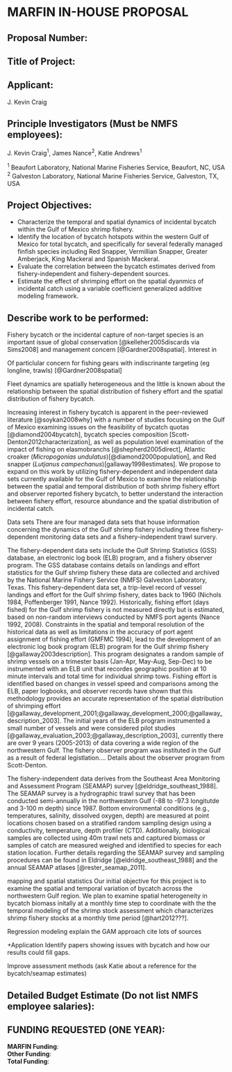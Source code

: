 # **MARFIN IN-HOUSE PROPOSAL**

## Proposal Number:

## Title of Project:

## Applicant:
J. Kevin Craig

## Principle Investigators (Must be NMFS employees):
J. Kevin Craig^1^, James Nance^2^, Katie Andrews^1^

^1^ Beaufort Laboratory, National Marine Fisheries Service, Beaufort, NC, USA  
^2^ Galveston Laboratory, National Marine Fisheries Service, Galveston, TX, USA 

## Project Objectives:  
* Characterize the temporal and spatial dynamics of incidental bycatch within the Gulf of Mexico shrimp fishery.  
* Identify the location of bycatch hotspots within the western Gulf of Mexico for total bycatch, and specifically for several federally managed finfish species including Red Snapper, Vermillian Snapper, Greater Amberjack, King Mackeral and Spanish Mackeral.  
* Evaluate the correlation between the bycatch estimates derived from fishery-independent and fishery-dependent sources.  
* Estimate the effect of shrimping effort on the spatial dyanmics of incidental catch using a variable coefficient generalized additive modeling framework.  

## Describe work to be performed:  

Fishery bycatch or the incidental capture of non-target species is an important issue of global conservation [@kelleher2005discards via Sims2008] and management concern [@Gardner2008spatial].  Interest in

Of particlular concern for fishing gears with indiscrinante targeting (eg longline, trawls) [@Gardner2008spatial]

Fleet dynamics are spatially heterogeneous and the little is known about the relationship between the spatial distribution of fishery effort and the spatial distribution of fishery bycatch. 

Increasing interest in fishery bycatch is apparent in the peer-reviewed literature [@soykan2008why] with a number of studies focusing on the Gulf of Mexico examining issues on the feasibility of bycatch quotas [@diamond2004bycatch], bycatch species composition [Scott-Denton2012characterization], as well as population level examination of the impact of fishing on elasmobranchs [@shepherd2005direct], Atlantic croaker (*Micropogonias undulatus*)[@diamond2000population], and Red snapper (*Lutjanus campechanus*)[gallaway1998estimates].  We propose to expand on this work by utilizing fishery-dependent and independent data sets currently available for the Gulf of Mexico to examine the relationship between the spatial and temporal distribution of both shrimp fishery effort and observer reported fishery bycatch, to better understand the interaction between fishery effort, resource abundance and the spatial distribution of incidental catch.

Data sets
There are four managed data sets that house information concerning the dynamics of the Gulf shrimp fishery including three fishery-dependent monitoring data sets and a fishery-independent trawl survery.  

The fishery-dependent data sets include the Gulf Shrimp Statistics (GSS) database, an electronic log book (ELB) program, and a fishery observer program.   The GSS database contains details on landings and effort statistics for the Gulf shrimp fishery these data are collected and archived by the National Marine Fishery Service (NMFS) Galveston Laboratory, Texas.  This fishery-dependent data set, a trip-level record of vessel landings and effort for the Gulf shrimp fishery, dates back to 1960 (Nichols 1984, Poffenberger 1991, Nance 1992).  Historically, fishing effort (days fished) for the Gulf shrimp fishery is not measured directly but is estimated, based on non-random interviews conducted by NMFS port agents (Nance 1992, 2008). Constraints in the spatial and temporal resolution of the historical data as well as limitations in the accuracy of port agent assignment of fishing effort (GMFMC 1994), lead to the development of an electronic log book program (ELB) program for the Gulf shrimp fishery [@gallaway2003description].  This program designates a random sample of shrimp vessels on a trimester basis (Jan-Apr, May-Aug, Sep-Dec) to be instrumented with an ELB unit that recordes geographic position at 10 minute intervals and total time for individual shrimp tows.  Fishing effort is identified based on changes in vessel speed and comparisons among the ELB, paper logbooks, and observer records have shown that this methodology provides an accurate representation of the spatial distribution of shrimping effort [@gallaway_development_2001;@gallaway_development_2000;@gallaway_description_2003].  The initial years of the ELB program instrumented a small number of vessels and were considered pilot studies [@gallaway_evaluation_2003;@gallaway_description_2003], currently there are over 9 years (2005-2013) of data covering a wide region of the northwestern Gulf.  The fishery observer program was instituted in the Gulf as a result of federal legistlation.... Details about the observer program from Scott-Denton.  

The fishery-independent data derives from the Southeast Area Monitoring and Assessment Program (SEAMAP) survey [@eldridge_southeast_1988].  The SEAMAP survey is a hydrographic trawl survey that has been conducted semi-annually in the northwestern Gulf  (-88 to -97.3 longitutde and 3-100 m depth) since 1987.  Bottom environmental conditions (e.g., temperatures, salinity, dissolved oxygen, depth) are measured at point locations chosen based on a stratified random sampling design using a conductivity, temperature, depth profiler (CTD).  Additionally, biological samples are collected using 40m trawl nets and captured biomass or samples of catch are measured weighed and identified to species for each station location.  Further details regarding the SEAMAP survey and sampling procedures can be found in Eldridge [@eldridge_southeast_1988] and the annual SEAMAP atlases [@rester_seamap_2011].  

mapping and spatial statistics
Our initial objective for this project is to examine the spatial and temporal variation of bycatch across the northwestern Gulf region. We plan to examine spatial heterogeneity in bycatch biomass initally at a monthly time step to coordinate with the the temporal modeling of the shrimp stock assessment which characterizes shrimp fishery stocks at a monthly time period [@hart2012???].  


Regression modeling
explain the GAM approach cite lots of sources

+Application
Identify papers showing issues with bycatch and how our results could fill gaps.

Improve assessment methods (ask Katie about a reference for the bycatch/seamap estimates)





## Detailed Budget Estimate (Do not list NMFS employee salaries):





## FUNDING REQUESTED (ONE YEAR):

**MARFIN Funding**:  
**Other Funding**:  
**Total Funding**:  


